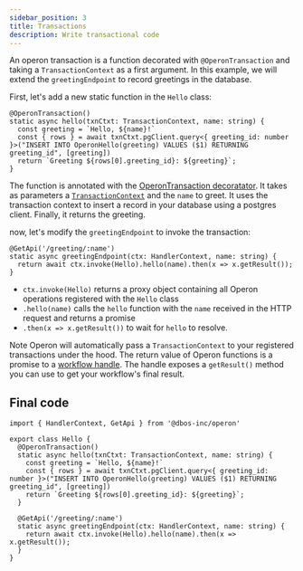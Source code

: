 ```yaml
---
sidebar_position: 3
title: Transactions
description: Write transactional code
---
```


An operon transaction is a function decorated with `@OperonTransaction` and taking a `TransactionContext` as a first argument. In this example, we will extend the `greetingEndpoint` to record greetings in the database.

First, let's add a new static function in the `Hello` class:
```tsx
@OperonTransaction()
static async hello(txnCtxt: TransactionContext, name: string) {
  const greeting = `Hello, ${name}!`
  const { rows } = await txnCtxt.pgClient.query<{ greeting_id: number }>("INSERT INTO OperonHello(greeting) VALUES ($1) RETURNING greeting_id", [greeting])
  return `Greeting ${rows[0].greeting_id}: ${greeting}`;
}
```

The function is annotated with the [OperonTransaction decoratator](../api-reference/decorators#OperonTransaction).
It takes as parameters a [`TransactionContext`](../api-reference/contexts#transactioncontext) and the `name` to greet. It uses the transaction context to insert a record in your database using a postgres client. Finally, it returns the greeting.

now, let's modify the `greetingEndpoint` to invoke the transaction:
```tsx
@GetApi('/greeting/:name')
static async greetingEndpoint(ctx: HandlerContext, name: string) {
  return await ctx.invoke(Hello).hello(name).then(x => x.getResult());
}
```
- `ctx.invoke(Hello)` returns a proxy object containing all Operon operations registered with the `Hello` class
- `.hello(name)` calls the `hello` function with the `name` received in the HTTP request and returns a promise
- `.then(x => x.getResult())` to wait for `hello` to resolve.

Note Operon will automatically pass a `TransactionContext` to your registered transactions under the hood.
The return value of Operon functions is a promise to a [workflow handle](../api-reference/workflow-handles).
The handle exposes a `getResult()` method you can use to get your workflow's final result.

## Final code

```tsx
import { HandlerContext, GetApi } from '@dbos-inc/operon'

export class Hello {
  @OperonTransaction()
  static async hello(txnCtxt: TransactionContext, name: string) {
	const greeting = `Hello, ${name}!`
	const { rows } = await txnCtxt.pgClient.query<{ greeting_id: number }>("INSERT INTO OperonHello(greeting) VALUES ($1) RETURNING greeting_id", [greeting])
	return `Greeting ${rows[0].greeting_id}: ${greeting}`;
  }

  @GetApi('/greeting/:name')
  static async greetingEndpoint(ctx: HandlerContext, name: string) {
    return await ctx.invoke(Hello).hello(name).then(x => x.getResult());
  }
}
```
